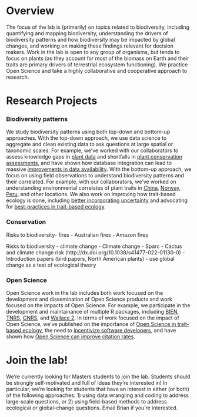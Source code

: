 # Overview
The focus of the lab is (primarily) on topics related to biodiversity, including quantifying and mapping biodiversity, understanding the drivers of biodiversity patterns and how biodiversity may be impacted by global changes, and working on making these findings relevant for decision makers. Work in the lab is open to any group of organisms, but tends to focus on plants (as they account for most of the biomass on Earth and their traits are primary drivers of terrestrial ecosystem functioning).  We practice Open Science and take a highly collaborative and cooperative approach to research.

# Research Projects

### Biodiversity patterns
We study biodiversity patterns using both top-down and bottom-up approaches.  With the top-down approach, we use data science to aggregate and clean existing data to ask questions at large spatial or taxonomic scales.  For example, we've worked with our collaborators to assess knowledge gaps in [plant data](http://dx.doi.org/10.1111/nph.18999) and shortfalls in [plant conservation assessments](https://doi.org/10.1002/ppp3.10369), and have shown how database integration can lead to massive [improvements in data availability](http://dx.doi.org/10.1111/geb.13497). With the bottom-up approach, we focus on using field observations to understand biodiversity patterns and their correlated.  For example, with our collaborators, we've worked on understanding environmental correlates of plant traits in [China](https://doi.org/10.3389/fpls.2018.01548), [Norway](https://doi.org/10.1002/ecm.1555), [Peru](http://dx.doi.org/10.1111/geb.12645), and other locations. We also work on improving how trait-based ecology is done, including [better incorporating uncertainty](https://doi.org/10.1111/2041-210X.14160) and advocating for [best-practices in trait-based ecology](https://doi.org/10.1111/2041-210X.14033).

### Conservation

Risks to biodiversity- fires
- Australian fires
- Amazon fires

Risks to biodiversity - climate change
- Climate change - Sparc
- Cactus and climate change risk (http://dx.doi.org/10.1038/s41477-022-01130-0)
- Introduction papers (bird papers, North American plants) - use global change as a test of ecological theory


### Open Science
Open Science work in the lab includes both work focused on the development and dissemination of Open Science products and work focused on the impacts of Open Science. For example, we participate in the development and maintainance of multiple R packages, including [BIEN](https://doi.org/10.1111/2041-210X.12861), [TNRS](https://cran.r-project.org/package=TNRS), [GNRS](https://doi.org/10.1371/journal.pone.0268162), and [Wallace 2](https://doi.org/10.1111/ecog.06547). In terms of work focused on the impact of Open Science, we've published on the importance of [Open Science in trait-based ecology](https://www.nature.com/articles/s41559-020-1109-6), the need to [incentivize software developers](https://www.nature.com/articles/s41559-023-02008-w), and have shown how [Open Science can improve citation rates](https://doi.org/10.1002/ece3.70030).


# Join the lab!
We're currently looking for Masters students to join the lab. Students should be strongly self-motivated and full of ideas they're interested in! In particular, we're looking for students that have an interest in either (or both) of the following approaches: 1) using data wrangling and coding to address large-scale questions, or 2) using field-based methods to address ecological or global-change questions. Email Brian if you're interested.
